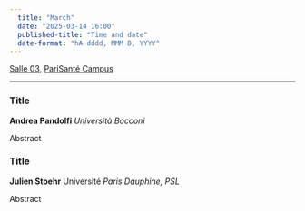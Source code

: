 ```yaml
---
  title: "March"
  date: "2025-03-14 16:00"
  published-title: "Time and date"
  date-format: "hA dddd, MMM D, YYYY"
---
```


[Salle 03](../../psc_rooms.qmd), [PariSanté Campus](https://maps.app.goo.gl/cpFoxoZgbT6HCV6x9)

------------------------------------------------------------------------

### Title

**Andrea Pandolfi** *Università Bocconi*

Abstract

### Title

**Julien Stoehr** Université *Paris Dauphine, PSL*

Abstract
